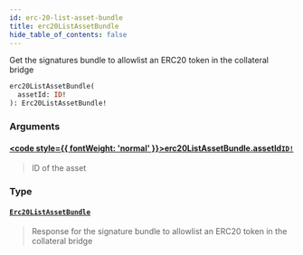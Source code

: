 ```yaml
---
id: erc-20-list-asset-bundle
title: erc20ListAssetBundle
hide_table_of_contents: false
---
```








Get the signatures bundle to allowlist an ERC20 token in the collateral bridge

```graphql
erc20ListAssetBundle(
  assetId: ID!
): Erc20ListAssetBundle!
```


### Arguments

#### [<code style={{ fontWeight: 'normal' }}>erc20ListAssetBundle.<b>assetId</b></code>](#)<Bullet />[`ID!`](/testnet/api/graphql/scalars/id) <Badge class="secondary" text="non-null"/> <Badge class="secondary" text="scalar"/>
> ID of the asset
> 

### Type

#### [`Erc20ListAssetBundle`](/testnet/api/graphql/objects/erc-20-list-asset-bundle) <Badge class="secondary" text="object"/>
> Response for the signature bundle to allowlist an ERC20 token in the collateral bridge
> 





